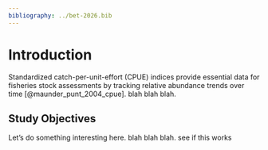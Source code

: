 ```yaml
---
bibliography: ../bet-2026.bib
---
```


# Introduction

Standardized catch-per-unit-effort (CPUE) indices provide essential data for fisheries stock assessments by tracking relative abundance trends over time [@maunder_punt_2004_cpue]. blah blah blah. 

## Study Objectives

Let's do something interesting here. blah blah blah. see if this works
